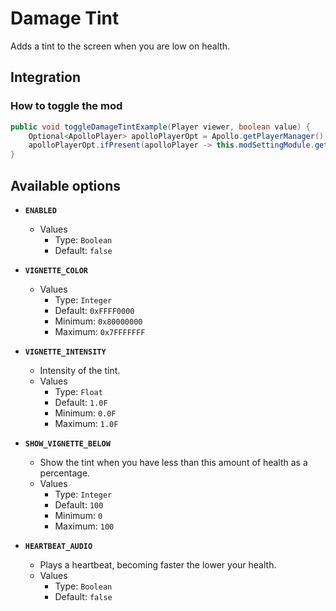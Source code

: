 # Damage Tint

Adds a tint to the screen when you are low on health.

## Integration

### How to toggle the mod

```java
public void toggleDamageTintExample(Player viewer, boolean value) {
    Optional<ApolloPlayer> apolloPlayerOpt = Apollo.getPlayerManager().getPlayer(viewer.getUniqueId());
    apolloPlayerOpt.ifPresent(apolloPlayer -> this.modSettingModule.getOptions().set(apolloPlayer, ModDamageTint.ENABLED, value));
}
```

## Available options

- __`ENABLED`__
    - Values
        - Type: `Boolean`
        - Default: `false`

- __`VIGNETTE_COLOR`__
    - Values
        - Type: `Integer`
        - Default: `0xFFFF0000`
        - Minimum: `0x80000000`
        - Maximum: `0x7FFFFFFF`

- __`VIGNETTE_INTENSITY`__
    - Intensity of the tint.
    - Values
        - Type: `Float`
        - Default: `1.0F`
        - Minimum: `0.0F`
        - Maximum: `1.0F`

- __`SHOW_VIGNETTE_BELOW`__
    - Show the tint when you have less than this amount of health as a percentage.
    - Values
        - Type: `Integer`
        - Default: `100`
        - Minimum: `0`
        - Maximum: `100`

- __`HEARTBEAT_AUDIO`__
    - Plays a heartbeat, becoming faster the lower your health.
    - Values
        - Type: `Boolean`
        - Default: `false`


